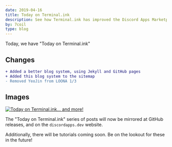 ```yaml
---
date: 2019-04-16
title: Today on Terminal.ink
description: See how Terminal.ink has improved the Discord Apps Marketplace today, on the 16th April 2019.
by: 7coil
type: blog
---
```


Today, we have "Today on Terminal.ink"

## Changes
```diff
+ Added a better blog system, using Jekyll and GitHub pages
+ Added this blog system to the sitemap
- Removed YeoJin from LOONA 1/3
```

## Images
[![Today on Terminal.ink... and more!](https://user-images.githubusercontent.com/13886925/56244559-0d3ce900-6095-11e9-9e2d-a8ee29ed3872.png)](https://discordapps.dev/en-GB/posts)

The "Today on Terminal.ink" series of posts will now be mirrored at GitHub releases, and on the `discordapps.dev` website.

Additionally, there will be tutorials coming soon.
Be on the lookout for these in the future!
